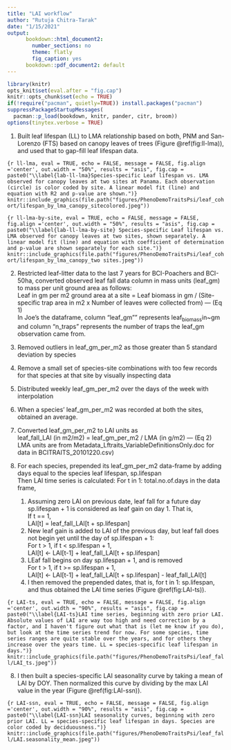 ```yaml
---
title: "LAI workflow"
author: "Rutuja Chitra-Tarak"
date: "1/15/2021"
output:
      bookdown::html_document2:
        number_sections: no
        theme: flatly
        fig_caption: yes
      bookdown::pdf_document2: default
---
```

```r
library(knitr)
opts_knit$set(eval.after = "fig.cap")
knitr::opts_chunk$set(echo = TRUE)
if(!require("pacman", quietly=TRUE)) install.packages("pacman")
suppressPackageStartupMessages(
  pacman::p_load(bookdown, knitr, pander, citr, broom))
options(tinytex.verbose = TRUE)
```

1. Built leaf lifespan (LL) to LMA relationship based on both, PNM and San-Lorenzo (FTS) based on canopy leaves of trees (Figure \@ref(fig:ll-lma)), and used that to gap-fill leaf lifespan data. 

```{r ll-lma, eval = TRUE, echo = FALSE, message = FALSE, fig.align ='center', out.width = "50%", results = "asis", fig.cap = paste0("\\label{lab-ll-lma}Species-specific Leaf lifespan vs. LMA observed for canopy leaves at two sites at Panama. Each observation (circle) is color coded by site. A linear model fit (line) and equation with R2 and p-value are shown.")}
knitr::include_graphics(file.path("figures/PhenoDemoTraitsPsi/leaf_cohort/lifespan_by_lma_canopy_sitecolored.jpeg"))
```

```{r ll-lma-by-site, eval = TRUE, echo = FALSE, message = FALSE, fig.align ='center', out.width = "50%", results = "asis", fig.cap = paste0("\\label{lab-ll-lma-by-site} Species-specific Leaf lifespan vs. LMA observed for canopy leaves at two sites, shown separately. A linear model fit (line) and equation with coefficient of determination and p-value are shown separately for each site.")}
knitr::include_graphics(file.path("figures/PhenoDemoTraitsPsi/leaf_cohort/lifespan_by_lma_canopy_two sites.jpeg"))
```

2. Restricted leaf-litter data to the last 7 years for BCI-Poachers and BCI-50ha, converted observed leaf fall data column in mass units (leaf_gm) to mass per unit ground area as follows:  
    Leaf in gm per m2 ground area at a site = Leaf biomass in gm / (Site-specific trap area in m2  x Number of leaves were collected from) --- (Eq 1)  
    In Joe's the dataframe, column "leaf_gm"" represents leaf~biomass~in~gm and column "n_traps" represents the number of traps the leaf_gm observation came from.  

3. Removed outliers in leaf_gm_per_m2 as those greater than 5 standard deviation by species  

4. Remove a small set of species-site combinations with too few records for that species at that site by visually inspecting data

4. Distributed weekly leaf_gm_per_m2 over the days of the week with interpolation

5. When a species' leaf_gm_per_m2 was recorded at both the sites, obtained an average.

6. Converted leaf_gm_per_m2 to LAI units as   
    leaf_fall_LAI (in m2/m2) = leaf_gm_per_m2 / LMA (in g/m2) --- (Eq 2)  
    LMA units are from Metadata_Lftraits_VariableDefinitionsOnly.doc for data in BCITRAITS_20101220.csv)

7. For each species, prepended its leaf_gm_per_m2 data-frame by adding days equal to the species leaf lifespan, sp.lifespan  
    Then LAI time series is calculated: For t in 1: total.no.of.days in the data frame,   
    1. Assuming zero LAI on previous date, leaf fall for a future day sp.lifespan + 1 is considered as leaf gain on day 1. That is,    
    If t == 1,  
    LAI[t] = leaf_fall_LAI[t + sp.lifespan]  
    1. New leaf gain is added to LAI of the previous day, but leaf fall does not begin yet until the day of sp.lifespan + 1:  
    For t > 1, if t < sp.lifespan + 1,   
    LAI[t] <- LAI[t-1] + leaf_fall_LAI[t + sp.lifespan]  
    1. LEaf fall begins on day sp.lifespan + 1, and is removed  
    For t > 1, if t >= sp.lifespan + 1,  
    LAI[t] <- LAI[t-1] + leaf_fall_LAI[t + sp.lifespan] - leaf_fall_LAI[t]  
    1. I then removed the prepended dates, that is, for t in 1: sp.lifespan, and thus obtained the LAI time series (Figure \@ref(fig:LAI-ts)).

```{r LAI-ts, eval = TRUE, echo = FALSE, message = FALSE, fig.align ='center', out.width = "90%", results = "asis", fig.cap = paste0("\\label{LAI-ts}LAI time series, beginning with zero prior LAI. Absolute values of LAI are way too high and need correction by a factor, and I haven't figure out what that is (let me know if you do), but look at the time series trend for now. For some species, time series ranges are quite stable over the years, and for others they increase over the years time. LL = species-specific leaf lifespan in days.")}
knitr::include_graphics(file.path("figures/PhenoDemoTraitsPsi/leaf_fall/LAI_ts.jpeg"))
```

8. I then built a species-specific LAI seasonality curve by taking a mean of LAI by DOY. Then normalized this curve by dividing by the max LAI value in the year (Figure \@ref(fig:LAI-ssn)).

```{r LAI-ssn, eval = TRUE, echo = FALSE, message = FALSE, fig.align ='center', out.width = "90%", results = "asis", fig.cap = paste0("\\label{LAI-ssn}LAI seasonality curves, beginning with zero prior LAI. LL = species-specific leaf lifespan in days. Species are color coded by deciduousness.")}
knitr::include_graphics(file.path("figures/PhenoDemoTraitsPsi/leaf_fall/LAI.seasonality_mean.jpeg"))
```

